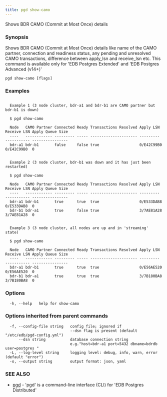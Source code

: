 ```yaml
---
title: pgd show-camo
---
```


Shows BDR CAMO (Commit at Most Once) details

### Synopsis


Shows BDR CAMO (Commit at Most Once) details like name of the CAMO partner,
connection and readiness status, any pending and unresolved CAMO transactions,
difference between apply_lsn and receive_lsn etc. This command is available
only for 'EDB Postgres Extended' and 'EDB Postgres Advanced (v14+)'

```
pgd show-camo [flags]
```

### Examples

```

  Example 1 (3 node cluster, bdr-a1 and bdr-b1 are CAMO partner but bdr-b1 is down)

  $ pgd show-camo

  Node   CAMO Partner Connected Ready Transactions Resolved Apply LSN  Receive LSN Apply Queue Size
  ----   ------------ --------- ----- --------------------- ---------  ----------- ----------------
  bdr-a1 bdr-b1       false     false true                  0/E42C99B0 0/E42C99B0  0


  Example 2 (3 node cluster, bdr-b1 was down and it has just been restarted)

  $ pgd show-camo

  Node   CAMO Partner Connected Ready Transactions Resolved Apply LSN  Receive LSN Apply Queue Size
  ----   ------------ --------- ----- --------------------- ---------  ----------- ----------------
  bdr-a1 bdr-b1       true      true  true                  0/E533DAB8 0/E533DAB8  0
  bdr-b1 bdr-a1       true      false true                  3/7AE81A28 3/7AE81A28  0


  Example 3 (3 node cluster, all nodes are up and in 'streaming' state)

  $ pgd show-camo

  Node   CAMO Partner Connected Ready Transactions Resolved Apply LSN  Receive LSN Apply Queue Size
  ----   ------------ --------- ----- --------------------- ---------  ----------- ----------------
  bdr-a1 bdr-b1       true      true  true                  0/E56AE520 0/E56AE520  0
  bdr-b1 bdr-a1       true      true  true                  3/7B180BA8 3/7B180BA8  0

```

### Options

```
  -h, --help   help for show-camo
```

### Options inherited from parent commands

```
  -f, --config-file string   config file; ignored if
                             --dsn flag is present (default "/etc/edb/pgd-config.yml")
      --dsn string           database connection string
                             e.g."host=bdr-a1 port=5432 dbname=bdrdb user=postgres "
  -L, --log-level string     logging level: debug, info, warn, error (default "error")
  -o, --output string        output format: json, yaml
```

### SEE ALSO

* [pgd](pgd.md)	 - 'pgd' is a command-line interface (CLI) for 'EDB Postgres Distributed'

